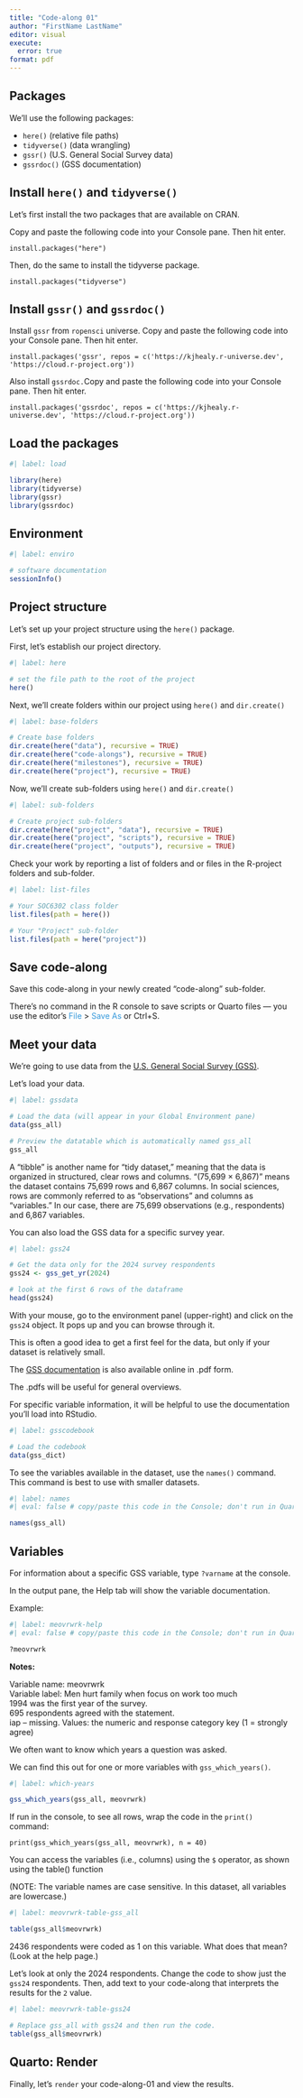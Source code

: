 ```yaml
---
title: "Code-along 01"
author: "FirstName LastName"
editor: visual
execute:
  error: true
format: pdf
---
```


## Packages

We'll use the following packages:

-   `here()` (relative file paths)
-   `tidyverse()` (data wrangling)
-   `gssr()` (U.S. General Social Survey data)
-   `gssrdoc()` (GSS documentation)

## Install `here()` and `tidyverse()`

Let's first install the two packages that are available on CRAN.

Copy and paste the following code into your Console pane. Then hit
enter.

`install.packages("here")`

Then, do the same to install the tidyverse package.

`install.packages("tidyverse")`

## Install `gssr()` and `gssrdoc()`

Install `gssr` from `ropensci` universe. Copy and paste the following
code into your Console pane. Then hit enter.

`install.packages('gssr', repos = c('https://kjhealy.r-universe.dev', 'https://cloud.r-project.org'))`

Also install `gssrdoc.`Copy and paste the following code into your
Console pane. Then hit enter.

`install.packages('gssrdoc', repos = c('https://kjhealy.r-universe.dev', 'https://cloud.r-project.org'))`

## Load the packages

```r
#| label: load

library(here)
library(tidyverse)
library(gssr)
library(gssrdoc)
```

## Environment

```r
#| label: enviro

# software documentation
sessionInfo()

```

## Project structure

Let's set up your project structure using the `here()` package.

First, let's establish our project directory.

```r
#| label: here

# set the file path to the root of the project
here()

```

Next, we'll create folders within our project using `here()` and
`dir.create()`

```r
#| label: base-folders

# Create base folders
dir.create(here("data"), recursive = TRUE)
dir.create(here("code-alongs"), recursive = TRUE)
dir.create(here("milestones"), recursive = TRUE)
dir.create(here("project"), recursive = TRUE)
```

Now, we'll create sub-folders using `here()` and `dir.create()`

```r
#| label: sub-folders

# Create project sub-folders
dir.create(here("project", "data"), recursive = TRUE)
dir.create(here("project", "scripts"), recursive = TRUE)
dir.create(here("project", "outputs"), recursive = TRUE)

```

Check your work by reporting a list of folders and or files in the
R-project folders and sub-folder.

```r
#| label: list-files

# Your SOC6302 class folder
list.files(path = here())

# Your "Project" sub-folder
list.files(path = here("project"))

```

## Save code-along

Save this code-along in your newly created "code-along" sub-folder.

There's no command in the R console to save scripts or Quarto files —
you use the editor's [File]{style="color: #3498DB"} \> [Save
As]{style="color: #3498DB"} or Ctrl+S.

## Meet your data

We're going to use data from the [U.S. General Social Survey
(GSS)](https://gss.norc.org/us/en/gss/about-the-gss.html).

Let's load your data.

```r
#| label: gssdata

# Load the data (will appear in your Global Environment pane)
data(gss_all)

# Preview the datatable which is automatically named gss_all
gss_all

```

A “tibble” is another name for “tidy dataset,” meaning that the data is
organized in structured, clear rows and columns. “(75,699 × 6,867)”
means the dataset contains 75,699 rows and 6,867 columns. In social
sciences, rows are commonly referred to as “observations” and columns as
“variables.” In our case, there are 75,699 observations (e.g.,
respondents) and 6,867 variables.

You can also load the GSS data for a specific survey year.

```r
#| label: gss24

# Get the data only for the 2024 survey respondents
gss24 <- gss_get_yr(2024)

# look at the first 6 rows of the dataframe
head(gss24)

```

With your mouse, go to the environment panel (upper-right) and click on
the `gss24` object. It pops up and you can browse through it.

This is often a good idea to get a first feel for the data, but only if
your dataset is relatively small.

The [GSS
documentation](https://gss.norc.org/us/en/gss/get-documentation.html) is
also available online in .pdf form.

The .pdfs will be useful for general overviews.

For specific variable information, it will be helpful to use the
documentation you'll load into RStudio.

```r
#| label: gsscodebook

# Load the codebook
data(gss_dict)

```

To see the variables available in the dataset, use the `names()`
command. This command is best to use with smaller datasets.

```r
#| label: names
#| eval: false # copy/paste this code in the Console; don't run in Quarto

names(gss_all)
```

## Variables

For information about a specific GSS variable, type `?varname` at the
console.

In the output pane, the Help tab will show the variable documentation.

Example:

```r
#| label: meovrwrk-help
#| eval: false # copy/paste this code in the Console; don't run in Quarto

?meovrwrk
```

**Notes:**

Variable name: meovrwrk\
Variable label: Men hurt family when focus on work too much\
1994 was the first year of the survey.\
695 respondents agreed with the statement.\
iap -- missing. Values: the numeric and response category key (1 =
strongly agree)

We often want to know which years a question was asked.

We can find this out for one or more variables with `gss_which_years()`.

```r
#| label: which-years

gss_which_years(gss_all, meovrwrk)

```

If run in the console, to see all rows, wrap the code in the `print()`
command:

`print(gss_which_years(gss_all, meovrwrk), n = 40)`

You can access the variables (i.e., columns) using the `$` operator, as
shown using the table() function

(NOTE: The variable names are case sensitive. In this dataset, all
variables are lowercase.)

```r
#| label: meovrwrk-table-gss_all

table(gss_all$meovrwrk)

```

2436 respondents were coded as 1 on this variable. What does that mean?
(Look at the help page.)

Let's look at only the 2024 respondents. Change the code to show just
the `gss24` respondents. Then, add text to your code-along that
interprets the results for the `2` value.

```r
#| label: meovrwrk-table-gss24

# Replace gss_all with gss24 and then run the code.
table(gss_all$meovrwrk)
```

## Quarto: Render

Finally, let's `render` your code-along-01 and view the results.

